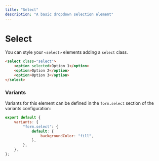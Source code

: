 ```yaml
---
title: "Select"
description: "A basic dropdown selection element"
---
```


# Select

You can style your `<select>` elements adding a `select` class.

```html live=true
<select class="select">
    <option selected>Option 1</option>
    <option>Option 2</option>
    <option>Option 3</option>
</select>
```


### Variants

Variants for this element can be defined in the `form.select` section of the variants configuration:

```js
export default {
    variants: {
        "form.select": {
            default: {
                backgroundColor: "fill",
            },
        },
    },
};
```

